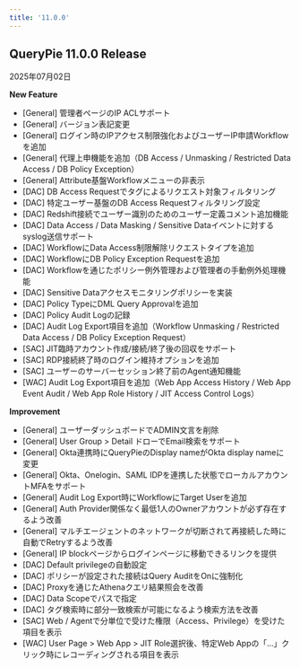 ```yaml
---
title: '11.0.0'
---
```


## QueryPie 11.0.0 Release

2025年07月02日


**New Feature**

* [General] 管理者ページのIP ACLサポート
* [General] バージョン表記変更
* [General] ログイン時のIPアクセス制限強化およびユーザーIP申請Workflowを追加
* [General] 代理上申機能を追加（DB Access / Unmasking / Restricted Data Access / DB Policy Exception）
* [General] Attribute基盤Workflowメニューの非表示
* [DAC] DB Access Requestでタグによるリクエスト対象フィルタリング
* [DAC] 特定ユーザー基盤のDB Access Requestフィルタリング設定
* [DAC] Redshift接続でユーザー識別のためのユーザー定義コメント追加機能
* [DAC] Data Access / Data Masking / Sensitive Dataイベントに対するsyslog送信サポート
* [DAC] WorkflowにData Access制限解除リクエストタイプを追加
* [DAC] WorkflowにDB Policy Exception Requestを追加
* [DAC] Workflowを通じたポリシー例外管理および管理者の手動例外処理機能
* [DAC] Sensitive Dataアクセスモニタリングポリシーを実装
* [DAC] Policy TypeにDML Query Approvalを追加
* [DAC] Policy Audit Logの記録
* [DAC] Audit Log Export項目を追加（Workflow Unmasking / Restricted Data Access / DB Policy Exception Request）
* [SAC] JIT臨時アカウント作成/接続/終了後の回収をサポート
* [SAC] RDP接続終了時のログイン維持オプションを追加
* [SAC] ユーザーのサーバーセッション終了前のAgent通知機能
* [WAC] Audit Log Export項目を追加（Web App Access History / Web App Event Audit / Web App Role History / JIT Access Control Logs）

**Improvement**

* [General] ユーザーダッシュボードでADMIN文言を削除
* [General] User Group &gt; Detail ドローでEmail検索をサポート
* [General] Okta連携時にQueryPieのDisplay nameがOkta display nameに変更
* [General] Okta、Onelogin、SAML IDPを連携した状態でローカルアカウントMFAをサポート
* [General] Audit Log Export時にWorkflowにTarget Userを追加
* [General] Auth Provider関係なく最低1人のOwnerアカウントが必ず存在するよう改善
* [General] マルチエージェントのネットワークが切断されて再接続した時に自動でRetryするよう改善
* [General] IP blockページからログインページに移動できるリンクを提供
* [DAC] Default privilegeの自動設定
* [DAC] ポリシーが設定された接続はQuery AuditをOnに強制化
* [DAC] Proxyを通じたAthenaクエリ結果照会を改善
* [DAC] Data Scopeでパスで指定
* [DAC] タグ検索時に部分一致検索が可能になるよう検索方法を改善
* [SAC] Web / Agentで分単位で受けた権限（Access、Privilege）を受けた項目を表示
* [WAC] User Page &gt; Web App &gt; JIT Role選択後、特定Web Appの「...」クリック時にレコーディングされる項目を表示
